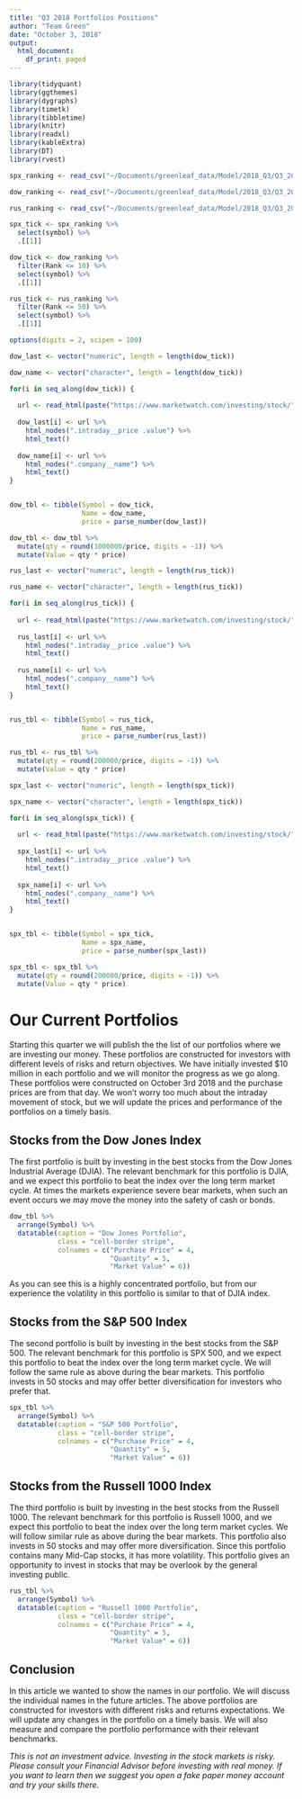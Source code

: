 ```yaml
---
title: "Q3 2018 Portfolios Positions"
author: "Team Green"
date: "October 3, 2018"
output:
  html_document:
    df_print: paged
---
```


```r

library(tidyquant)
library(ggthemes)
library(dygraphs)
library(timetk)
library(tibbletime)
library(knitr)
library(readxl)
library(kableExtra)
library(DT)
library(rvest)

```


```r

spx_ranking <- read_csv("~/Documents/greenleaf_data/Model/2018_Q3/Q3_2018_SP500_ranking.csv")

dow_ranking <- read_csv("~/Documents/greenleaf_data/Model/2018_Q3/Q3_2018_Dow_ranking.csv")

rus_ranking <- read_csv("~/Documents/greenleaf_data/Model/2018_Q3/Q3_2018_Russell1000_ranking.csv")

spx_tick <- spx_ranking %>%
  select(symbol) %>%
  .[[1]]

dow_tick <- dow_ranking %>%
  filter(Rank <= 10) %>%
  select(symbol) %>%
  .[[1]]

rus_tick <- rus_ranking %>%
  filter(Rank <= 50) %>%
  select(symbol) %>%
  .[[1]]

options(digits = 2, scipen = 100)


```


```r

dow_last <- vector("numeric", length = length(dow_tick))

dow_name <- vector("character", length = length(dow_tick))

for(i in seq_along(dow_tick)) {
  
  url <- read_html(paste("https://www.marketwatch.com/investing/stock/", dow_tick[i], sep = ""))
  
  dow_last[i] <- url %>%
    html_nodes(".intraday__price .value") %>%
    html_text()
  
  dow_name[i] <- url %>%
    html_nodes(".company__name") %>%
    html_text()
}


dow_tbl <- tibble(Symbol = dow_tick,
                  Name = dow_name,
                  price = parse_number(dow_last))

dow_tbl <- dow_tbl %>%
  mutate(qty = round(1000000/price, digits = -1)) %>%
  mutate(Value = qty * price)

```


```r

rus_last <- vector("numeric", length = length(rus_tick))

rus_name <- vector("character", length = length(rus_tick))

for(i in seq_along(rus_tick)) {
  
  url <- read_html(paste("https://www.marketwatch.com/investing/stock/", rus_tick[i], sep = ""))
  
  rus_last[i] <- url %>%
    html_nodes(".intraday__price .value") %>%
    html_text()
  
  rus_name[i] <- url %>%
    html_nodes(".company__name") %>%
    html_text()
}


rus_tbl <- tibble(Symbol = rus_tick,
                  Name = rus_name,
                  price = parse_number(rus_last))

rus_tbl <- rus_tbl %>%
  mutate(qty = round(200000/price, digits = -1)) %>%
  mutate(Value = qty * price)

```


```r

spx_last <- vector("numeric", length = length(spx_tick))

spx_name <- vector("character", length = length(spx_tick))

for(i in seq_along(spx_tick)) {
  
  url <- read_html(paste("https://www.marketwatch.com/investing/stock/", spx_tick[i], sep = ""))
  
  spx_last[i] <- url %>%
    html_nodes(".intraday__price .value") %>%
    html_text()
  
  spx_name[i] <- url %>%
    html_nodes(".company__name") %>%
    html_text()
}


spx_tbl <- tibble(Symbol = spx_tick,
                  Name = spx_name,
                  price = parse_number(spx_last))

spx_tbl <- spx_tbl %>%
  mutate(qty = round(200000/price, digits = -1)) %>%
  mutate(Value = qty * price)

```

# Our Current Portfolios

Starting this quarter we will publish the the list of our portfolios where we are investing our money. These portfolios are constructed for investors with different levels of risks and return objectives. We have initially invested \$10 million in each portfolio and we will monitor the progress as we go along. These portfolios were constructed on October 3rd 2018 and the purchase prices are from that day. We won't worry too much about the intraday movement of stock, but we will update the prices and performance of the portfolios on a timely basis.

## Stocks from the Dow Jones Index

The first portfolio is built by investing in the best stocks from the Dow Jones Industrial Average (DJIA). The relevant benchmark for this portfolio is DJIA, and we expect this portfolio to beat the index over the long term market cycle. At times the markets experience severe bear markets, when such an event occurs we may move the money into the safety of cash or bonds. 

```r

dow_tbl %>%
  arrange(Symbol) %>%
  datatable(caption = "Dow Jones Portfolio",
            class = "cell-border stripe",
            colnames = c("Purchase Price" = 4,
                         "Quantity" = 5,
                         "Market Value" = 6))

```

As you can see this is a highly concentrated portfolio, but from our experience the volatility in this portfolio is similar to that of DJIA index.

## Stocks from the S&P 500 Index

The second portfolio is built by investing in the best stocks from the S&P 500. The relevant benchmark for this portfolio is SPX 500, and we expect this portfolio to beat the index over the long term market cycle. We will follow the same rule as above during the bear markets. This portfolio invests in 50 stocks and may offer better diversification for investors who prefer that.

```r

spx_tbl %>%
  arrange(Symbol) %>%
  datatable(caption = "S&P 500 Portfolio",
            class = "cell-border stripe",
            colnames = c("Purchase Price" = 4,
                         "Quantity" = 5,
                         "Market Value" = 6))


```

## Stocks from the Russell 1000 Index

The third portfolio is built by investing in the best stocks from the Russell 1000. The relevant benchmark for this portfolio is Russell 1000, and we expect this portfolio to beat the index over the long term market cycles. We will follow similar rule as above during the bear markets. This portfolio also invests in 50 stocks and may offer more diversification. Since this portfolio contains many Mid-Cap stocks, it has more volatility. This portfolio gives an opportunity to invest in stocks that may be overlook by the general investing public.

```r

rus_tbl %>%
  arrange(Symbol) %>%
  datatable(caption = "Russell 1000 Portfolio",
            class = "cell-border stripe",
            colnames = c("Purchase Price" = 4,
                         "Quantity" = 5,
                         "Market Value" = 6))


```

## Conclusion

In this article we wanted to show the names in our portfolio. We will discuss the individual names in the future articles. The above portfolios are constructed for investors with different risks and returns expectations. We will update any changes in the portfolio on a timely basis. We will also measure and compare the portfolio performance with their relevant benchmarks.



*This is not an investment advice. Investing in the stock markets is risky. Please consult your Financial Advisor before investing with real money. If you want to learn then we suggest you open a fake paper money account and try your skills there.*


